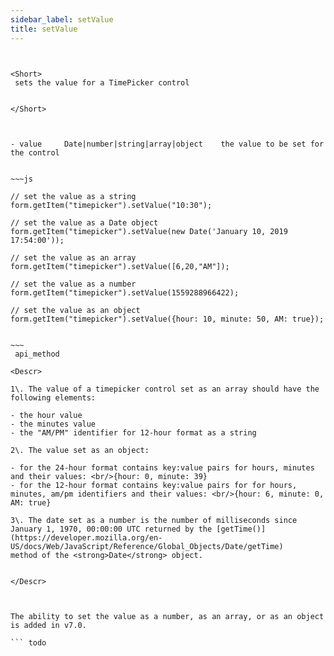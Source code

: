 ```yaml
---
sidebar_label: setValue
title: setValue
---
```



          

``` todo


<Short>
 sets the value for a TimePicker control


</Short>



- value     Date|number|string|array|object    the value to be set for the control


~~~js

// set the value as a string
form.getItem("timepicker").setValue("10:30");

// set the value as a Date object
form.getItem("timepicker").setValue(new Date('January 10, 2019 17:54:00'));

// set the value as an array
form.getItem("timepicker").setValue([6,20,"AM"]);

// set the value as a number
form.getItem("timepicker").setValue(1559288966422);

// set the value as an object
form.getItem("timepicker").setValue({hour: 10, minute: 50, AM: true});


~~~
 api_method

<Descr>

1\. The value of a timepicker control set as an array should have the following elements:

- the hour value
- the minutes value
- the "AM/PM" identifier for 12-hour format as a string

2\. The value set as an object:

- for the 24-hour format contains key:value pairs for hours, minutes and their values: <br/>{hour: 0, minute: 39}
- for the 12-hour format contains key:value pairs for for hours, minutes, am/pm identifiers and their values: <br/>{hour: 6, minute: 0, AM: true}

3\. The date set as a number is the number of milliseconds since January 1, 1970, 00:00:00 UTC returned by the [getTime()](https://developer.mozilla.org/en-US/docs/Web/JavaScript/Reference/Global_Objects/Date/getTime)
method of the <strong>Date</strong> object.


</Descr>


 
The ability to set the value as a number, as an array, or as an object is added in v7.0.

``` todo